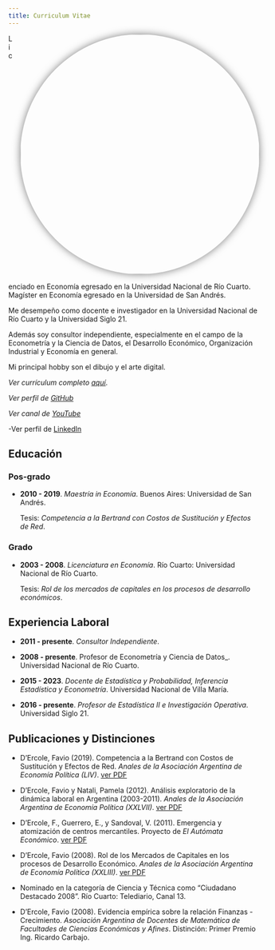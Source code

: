 ```yaml
---
title: Curriculum Vitae
---
```


![](img/foto_perfil.jpg){style="width: 30rem; float: right; margin: 0 0 1rem 1rem; border-radius: 50%; box-shadow: 0 0 1rem rgba(0,0,0,.5)"}

Licenciado en Economía egresado en la Universidad Nacional de Río Cuarto.
Magíster en Economía egresado en la Universidad de San Andrés.

Me desempeño como docente e investigador en la Universidad Nacional de Río Cuarto y la Universidad Siglo 21.

Además soy consultor independiente, especialmente en el campo de la Econometría y la Ciencia de Datos, el Desarrollo Económico, Organización Industrial y Economía en general.

Mi principal hobby son el dibujo y el arte digital.

_Ver currículum completo [aquí](http://www.faviodercole.com.ar/cv/cv_es_pub.pdf)_.

_Ver perfil de [GitHub](https://github.com/fndercole)_

_Ver canal de [YouTube](https://www.youtube.com/@favio_dercole)_

-Ver perfil de [LinkedIn](https://www.linkedin.com/in/favio-d-ercole-50119827/)

## Educación
### Pos-grado

  + __2010 - 2019__. _Maestría in Economía_.
    Buenos Aires: Universidad de San Andrés.

    Tesis: _Competencia a la Bertrand con Costos de Sustitución y Efectos de Red_.

### Grado
  + __2003 - 2008__. _Licenciatura en Economía_.
    Río Cuarto: Universidad Nacional de Río Cuarto.

    Tesis: _Rol de los mercados de capitales en los procesos de desarrollo económicos_.

## Experiencia Laboral

  + __2011 - presente__. _Consultor Independiente_.

  + __2008 - presente__. Profesor de Econometría y Ciencia de Datos_.
    Universidad Nacional de Río Cuarto.

  + __2015 - 2023__. _Docente de Estadística y Probabilidad, Inferencia Estadística y Econometría_.
    Universidad Nacional de Villa María.

  + __2016 - presente__. _Profesor de Estadística II e Investigación Operativa_.
    Universidad Siglo 21.

## Publicaciones y Distinciones

  + D'Ercole, Favio (2019). Competencia a la Bertrand con Costos de Sustitución y Efectos de Red. _Anales de la Asociación Argentina de Economía Política (LIV)_. [ver PDF](https://aaep.org.ar/anales/works/works2019/dercole.pdf)

  + D'Ercole, Favio y Natali, Pamela (2012).
    Análisis exploratorio de la dinámica laboral en Argentina (2003-2011).
    _Anales de la Asociación Argentina de Economía Política (XXLVII)_.
    [ver PDF](https://www.aaep.org.ar/anales/works/works2012/DErcole.pdf)

  + D'Ercole, F., Guerrero, E., y Sandoval, V. (2011).
    Emergencia y atomización de centros mercantiles.
    Proyecto de _El Autómata Económico_.
    [ver PDF](http://www.elautomataeconomico.com.ar/download/TP-2010/Dercole-Guerrero-Sandoval.pdf)

  + D'Ercole, Favio (2008).
    Rol de los Mercados de Capitales en los procesos de Desarrollo Económico.
    _Anales de la Asociación Argentina de Economía Política (XXLIII)_.
    [ver PDF](https://www.aaep.org.ar/anales/works/works2008/dercole.pdf)

  + Nominado en la categoría de Ciencia y Técnica como "Ciudadano Destacado 2008". Río Cuarto: Telediario, Canal 13.

  + D'Ercole, Favio (2008).
    Evidencia empírica sobre la relación Finanzas - Crecimiento.
    _Asociación Argentina de Docentes de Matemática de Facultades de Ciencias Económicas y Afines_. Distinción: Primer Premio Ing. Ricardo Carbajo.
